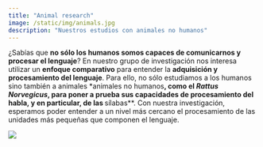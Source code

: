 ```yaml
---
title: "Animal research"
image: /static/img/animals.jpg
description: "Nuestros estudios con animales no humanos"
---
```


::: textbox
¿Sabías que **no sólo los humanos somos capaces de comunicarnos y procesar el lenguaje**? En nuestro grupo de investigación nos interesa utilizar un **enfoque comparativo** para entender la **adquisición y procesamiento del lenguaje**. Para ello, no sólo estudiamos a los humanos sino también a animales *animales no humanos**, como el *Rattus Norvegicus*, para poner a prueba sus capacidades de procesamiento del habla, y en particular, de las **sílabas**. Con nuestra investigación, esperamos poder entender a un nivel más cercano el procesamiento de las unidades más pequeñas que componen el lenguaje.
:::


![](/static/img/animals.jpg)